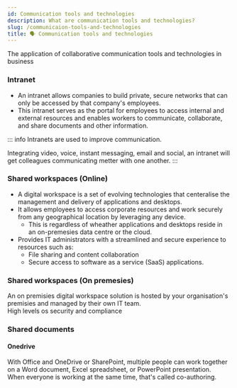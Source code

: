 ```yaml
---
id: Communication tools and technologies
description: What are communication tools and technologies?
slug: /communicaion-tools-and-technologies
title: 🗣️ Communication tools and technologies
---
```



The application of collaborative communication tools and technologies in business

### Intranet
- An intranet allows companies to build private, secure networks that can only be accessed by that company's employees. 
- This intranet serves as the portal for employees to access internal and external resources and enables workers to communicate, collaborate, and share documents and other information. 

::: info
Intranets are used to improve communication. 


Integrating video, voice, instant messaging, email and social, an intranet will get colleagues communicating metter with one another. 
:::

### Shared workspaces (Online)

- A digital workspace is a set of evolving technologies that centeralise the management and delivery of applications and desktops. 
- It allows employees to access corporate resources and work securely from any geographical location by leveraging any device. 
    - This is regardless of wheather applications and desktops reside in an on-premesies data centre or the cloud. 
- Provides IT administrators with a streamlined and secure experience to resources such as:
    - File sharing and content collaboration 
    - Secure access to software as a service (SaaS) applications. 

### Shared workspaces (On premesies)
An on premisies digital workspace solution is hosted by your organisation's premisies and managed by their own IT team. <br />
High levels os security and compliance <br />


### Shared documents

#### Onedrive
With Office and OneDrive or SharePoint, multiple people can work together on a Word document, Excel spreadsheet, or PowerPoint presentation. <br />
When everyone is working at the same time, that's called co-authoring.

